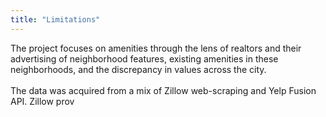 ```yaml
---
title: "Limitations"
---
```




The project focuses on amenities through the lens of realtors and their advertising of neighborhood features, existing amenities in these neighborhoods, and the discrepancy in values across the city. 
<br> </br>
The data was acquired from a mix of Zillow web-scraping and Yelp Fusion API. 
Zillow prov